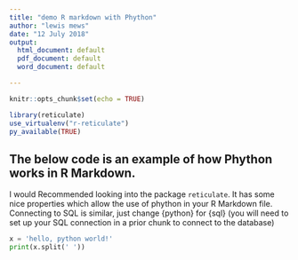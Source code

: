 ```yaml
---
title: "demo R markdown with Phython"
author: "lewis mews"
date: "12 July 2018"
output:
  html_document: default
  pdf_document: default
  word_document: default 

---
```


```r
knitr::opts_chunk$set(echo = TRUE)

library(reticulate)
use_virtualenv("r-reticulate")
py_available(TRUE)
```

## The below code is an example of how Phython works in R Markdown.

I would Recommended looking into the package `reticulate`. It has some nice properties which allow the use of phython in your R Markdown file.
Connecting to SQL is similar, just change {python} for {sql} (you will need to set up your SQL connection in a prior chunk to connect to the database)

```python
x = 'hello, python world!'
print(x.split(' '))
```

